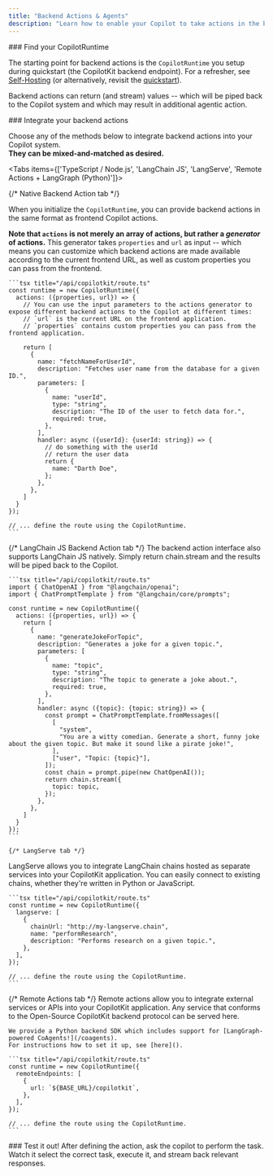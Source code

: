 ```yaml
---
title: "Backend Actions & Agents"
description: "Learn how to enable your Copilot to take actions in the backend."
---
```


<Steps>
<Step>
### Find your CopilotRuntime

The starting point for backend actions is the `CopilotRuntime` you setup during quickstart (the CopilotKit backend endpoint).
For a refresher, see [Self-Hosting](/guides/self-hosting) (or alternatively, revisit the [quickstart](/quickstart)).

Backend actions can return (and stream) values -- which will be piped back to the Copilot system and which may result in additional agentic action.
</Step>

<Step>
### Integrate your backend actions

Choose any of the methods below to integrate backend actions into your Copilot system.<br/>
**They can be mixed-and-matched as desired.**

<Tabs items={['TypeScript / Node.js', 'LangChain JS', 'LangServe', 'Remote Actions + LangGraph (Python)']}>


  {/* Native Backend Action tab */}
  <Tab value="TypeScript / Node.js">

  When you initialize the `CopilotRuntime`, you can provide backend actions in the same format as frontend Copilot actions.

  **Note that `actions` is not merely an array of actions, but rather a _generator_ of actions.**
  This generator takes `properties` and `url` as input -- which means you can customize which backend actions are made available according to the current frontend URL,
  as well as custom properties you can pass from the frontend.

    ```tsx title="/api/copilotkit/route.ts"
    const runtime = new CopilotRuntime({
      actions: ({properties, url}) => {
        // You can use the input parameters to the actions generator to expose different backend actions to the Copilot at different times: 
        // `url` is the current URL on the frontend application.
        // `properties` contains custom properties you can pass from the frontend application.
        
        return [
          {
            name: "fetchNameForUserId",
            description: "Fetches user name from the database for a given ID.",
            parameters: [
              {
                name: "userId",
                type: "string",
                description: "The ID of the user to fetch data for.",
                required: true,
              },
            ],
            handler: async ({userId}: {userId: string}) => {
              // do something with the userId
              // return the user data
              return {
                name: "Darth Doe",
              };
            },
          },
        ]
      }
    });

    // ... define the route using the CopilotRuntime.
    ```
  </Tab>

  {/* LangChain JS Backend Action tab */}
  <Tab value="LangChain JS">
  The backend action interface also supports LangChain JS natively.
  Simply return chain.stream and the results will be piped back to the Copilot.

    ```tsx title="/api/copilotkit/route.ts"
    import { ChatOpenAI } from "@langchain/openai";
    import { ChatPromptTemplate } from "@langchain/core/prompts";

    const runtime = new CopilotRuntime({
      actions: ({properties, url}) => {
        return [
          {
            name: "generateJokeForTopic",
            description: "Generates a joke for a given topic.",
            parameters: [
              {
                name: "topic",
                type: "string",
                description: "The topic to generate a joke about.",
                required: true,
              },
            ],
            handler: async ({topic}: {topic: string}) => {
              const prompt = ChatPromptTemplate.fromMessages([
                [
                  "system",
                  "You are a witty comedian. Generate a short, funny joke about the given topic. But make it sound like a pirate joke!",
                ],
                ["user", "Topic: {topic}"],
              ]);
              const chain = prompt.pipe(new ChatOpenAI());
              return chain.stream({
                topic: topic,
              });
            },
          },
        ]
      }
    });
    ```
  </Tab>

    {/* LangServe tab */}
  <Tab value="LangServe">
    LangServe allows you to integrate LangChain chains hosted as separate services into your CopilotKit application.
    You can easily connect to existing chains, whether they're written in Python or JavaScript.

    ```tsx title="/api/copilotkit/route.ts"
    const runtime = new CopilotRuntime({
      langserve: [
        {
          chainUrl: "http://my-langserve.chain",
          name: "performResearch",
          description: "Performs research on a given topic.",
        },
      ],
    });

    // ... define the route using the CopilotRuntime.
    ```

  </Tab>


  {/* Remote Actions tab */}
  <Tab value="Remote Actions + LangGraph (Python)">
    Remote actions allow you to integrate external services or APIs into your CopilotKit application.
    Any service that conforms to the Open-Source CopilotKit backend protocol can be served here.

    We provide a Python backend SDK which includes support for [LangGraph-powered CoAgents!](/coagents).
    For instructions how to set it up, see [here]().

    ```tsx title="/api/copilotkit/route.ts"
    const runtime = new CopilotRuntime({
      remoteEndpoints: [
        {
          url: `${BASE_URL}/copilotkit`,
        },
      ],
    });

    // ... define the route using the CopilotRuntime.
    ```

  </Tab>

</Tabs>

</Step>

<Step>
### Test it out!
After defining the action, ask the copilot to perform the task. Watch it select the correct task, execute it, and stream back relevant responses.
</Step>
</Steps>
